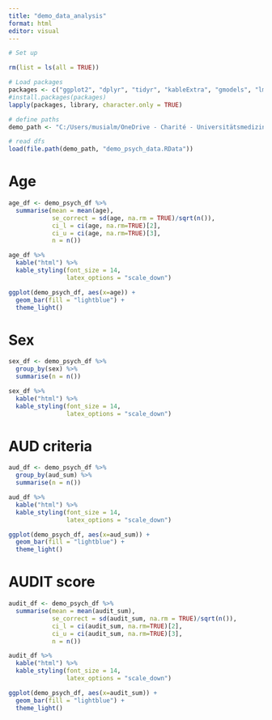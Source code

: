 ---
title: "demo_data_analysis"
format: html
editor: visual
---

```{r}
# Set up

rm(list = ls(all = TRUE))

# Load packages
packages <- c("ggplot2", "dplyr", "tidyr", "kableExtra", "gmodels", "lme4", "sjPlot")
#install.packages(packages)
lapply(packages, library, character.only = TRUE)

# define paths
demo_path <- "C:/Users/musialm/OneDrive - Charité - Universitätsmedizin Berlin/PhD/04_B01/WP3/WP3_DATA/PILOT_3/demo_data"

# read dfs
load(file.path(demo_path, "demo_psych_data.RData"))
```

# Age

```{r}
age_df <- demo_psych_df %>%
  summarise(mean = mean(age),
            se_correct = sd(age, na.rm = TRUE)/sqrt(n()),
            ci_l = ci(age, na.rm=TRUE)[2],
            ci_u = ci(age, na.rm=TRUE)[3],
            n = n())

age_df %>%
  kable("html") %>%
  kable_styling(font_size = 14,
                latex_options = "scale_down")
```

```{r}
ggplot(demo_psych_df, aes(x=age)) +
  geom_bar(fill = "lightblue") +
  theme_light()
```

# Sex

```{r}
sex_df <- demo_psych_df %>%
  group_by(sex) %>%
  summarise(n = n())

sex_df %>%
  kable("html") %>%
  kable_styling(font_size = 14,
                latex_options = "scale_down")
```

# AUD criteria

```{r}
aud_df <- demo_psych_df %>%
  group_by(aud_sum) %>%
  summarise(n = n())

aud_df %>%
  kable("html") %>%
  kable_styling(font_size = 14,
                latex_options = "scale_down")
```

```{r}
ggplot(demo_psych_df, aes(x=aud_sum)) +
  geom_bar(fill = "lightblue") +
  theme_light()
```

# AUDIT score

```{r}
audit_df <- demo_psych_df %>%
  summarise(mean = mean(audit_sum),
            se_correct = sd(audit_sum, na.rm = TRUE)/sqrt(n()),
            ci_l = ci(audit_sum, na.rm=TRUE)[2],
            ci_u = ci(audit_sum, na.rm=TRUE)[3],
            n = n())

audit_df %>%
  kable("html") %>%
  kable_styling(font_size = 14,
                latex_options = "scale_down")
```

```{r}
ggplot(demo_psych_df, aes(x=audit_sum)) +
  geom_bar(fill = "lightblue") +
  theme_light()
```
